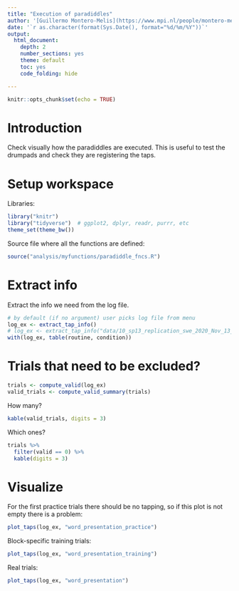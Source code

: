 ```yaml
---
title: "Execution of paradiddles"
author: '[Guillermo Montero-Melis](https://www.mpi.nl/people/montero-melis-guillermo)'
date: '`r as.character(format(Sys.Date(), format="%d/%m/%Y"))`'
output:
  html_document:
    depth: 2
    number_sections: yes
    theme: default
    toc: yes
    code_folding: hide

---
```


```r
knitr::opts_chunk$set(echo = TRUE)
```


Introduction
============

Check visually how the paradiddles are executed. This is useful to test the
drumpads and check they are registering the taps.


Setup workspace
===============

Libraries:

```r
library("knitr")
library("tidyverse")  # ggplot2, dplyr, readr, purrr, etc
theme_set(theme_bw())
```


Source file where all the functions are defined:

```r
source("analysis/myfunctions/paradiddle_fncs.R")
```



Extract info
=============

Extract the info we need from the log file.

```r
# by default (if no argument) user picks log file from menu
log_ex <- extract_tap_info()
# log_ex <- extract_tap_info("data/10_sp13_replication_swe_2020_Nov_13_1104.log")
with(log_ex, table(routine, condition))
```

Trials that need to be excluded?
===============================

```r
trials <- compute_valid(log_ex)
valid_trials <- compute_valid_summary(trials)
```

How many?

```r
kable(valid_trials, digits = 3)
```

Which ones?

```r
trials %>%
  filter(valid == 0) %>%
  kable(digits = 3)
```




Visualize
=========

For the first practice trials there should be no tapping, so if this plot is not
empty there is a problem:

```r
plot_taps(log_ex, "word_presentation_practice")
```


Block-specific training trials:

```r
plot_taps(log_ex, "word_presentation_training")
```

Real trials:

```r
plot_taps(log_ex, "word_presentation")
```
